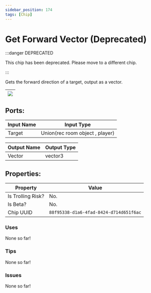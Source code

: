 ```yaml
---
sidebar_position: 174
tags: [Chip]
---
```


# Get Forward Vector (Deprecated)
:::danger DEPRECATED

This chip has been deprecated. Please move to a different chip.

:::

Gets the forward direction of a target, output as a vector.

| ![](https://images-ext-2.discordapp.net/external/MPmIaQzlEPmgGWlgi-WxBBXt0Bjv_zWPkg1y1f_sy3s/https/www.recroomcircuits.com/image/circuit/absolute-value?width=206&height=108) |
|-----|

## Ports:

| Input Name | Input Type |
|-----------|-----------|
| Target | Union(rec room object , player) |

| Output Name | Output Type |
|-----------|-----------|
| Vector | vector3 |

## Properties:

| Property  | Value |
|-------------------|-----------|
| Is Trolling Risk? | No. |
| Is Beta? | No. |
| Chip UUID | `88f95338-d1a6-4fad-8424-d714d651f6ac` |

### Uses

None so far!

### Tips

None so far!

### Issues

None so far!